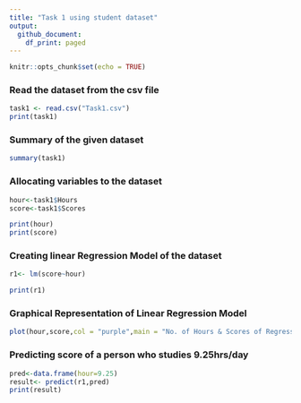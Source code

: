 ```yaml
---
title: "Task 1 using student dataset"
output:
  github_document:
    df_print: paged
---
```


```r
knitr::opts_chunk$set(echo = TRUE)
```

### Read the dataset from the csv file
```r
task1 <- read.csv("Task1.csv")
print(task1)
```
### Summary of the given dataset
```r
summary(task1)
```
### Allocating variables to the dataset

```r
hour<-task1$Hours
score<-task1$Scores
```
```r
print(hour)
print(score)
```
### Creating linear Regression Model of the dataset
```r
r1<- lm(score~hour)
```
```r
print(r1)
```
### Graphical Representation of Linear Regression Model
```r
plot(hour,score,col = "purple",main = "No. of Hours & Scores of Regression", abline(r1),cex = 1.3,pch = 16,xlab = "Hours",ylab = "Score")
```

### Predicting score of a person who studies 9.25hrs/day
```r
pred<-data.frame(hour=9.25)
result<- predict(r1,pred)
print(result)
```